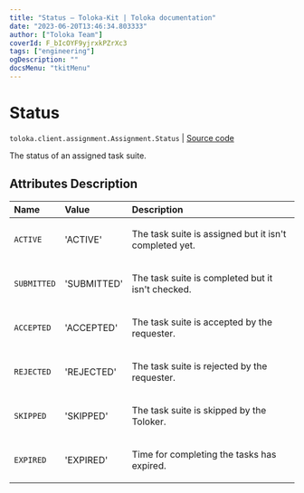 ```yaml
---
title: "Status — Toloka-Kit | Toloka documentation"
date: "2023-06-20T13:46:34.803333"
author: ["Toloka Team"]
coverId: F_bIcOYF9yjrxkPZrXc3
tags: ["engineering"]
ogDescription: ""
docsMenu: "tkitMenu"
---
```


# Status

`toloka.client.assignment.Assignment.Status` | [Source code](https://github.com/Toloka/toloka-kit/blob/v1.2.0/src/client/assignment.py#L59)

The status of an assigned task suite.

## Attributes Description

| Name | Value | Description |
| :------| :-----------| :----------| 
`ACTIVE`|'ACTIVE'|<p>The task suite is assigned but it isn't completed yet.</p>
`SUBMITTED`|'SUBMITTED'|<p>The task suite is completed but it isn't checked.</p>
`ACCEPTED`|'ACCEPTED'|<p>The task suite is accepted by the requester.</p>
`REJECTED`|'REJECTED'|<p>The task suite is rejected by the requester.</p>
`SKIPPED`|'SKIPPED'|<p>The task suite is skipped by the Toloker.</p>
`EXPIRED`|'EXPIRED'|<p>Time for completing the tasks has expired.</p>